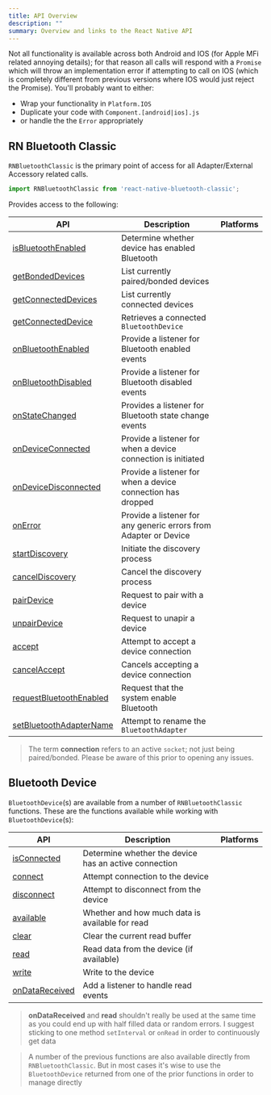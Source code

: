 ```yaml
---
title: API Overview
description: ""
summary: Overview and links to the React Native API
---
```



Not all functionality is available across both Android and IOS (for Apple MFi related annoying details); for that reason all calls will respond with a `Promise` which will throw an implementation error if attempting to call on IOS (which is completely different from previous versions where IOS would just reject the Promise).  You'll probably want to either:

- Wrap your functionality in `Platform.IOS`
- Duplicate your code with `Component.[android|ios].js`
- or handle the the `Error` appropriately

## RN Bluetooth Classic

`RNBluetoothClassic` is the primary point of access for all Adapter/External Accessory related calls.

```javascript
import RNBluetoothClassic from 'react-native-bluetooth-classic';
```

Provides access to the following:

| API | Description | Platforms |
| --- | --- | --- | 
| [isBluetoothEnabled](/react-native/rn-bluetooth-classic/#isbluetoothenabled) | Determine whether device has enabled Bluetooth | <IoLogoAndroid/> <IoLogoApple/> |
| [getBondedDevices](/react-native/rn-bluetooth-classic/#getbondeddevices) | List currently paired/bonded devices | <IoLogoAndroid/> <IoLogoApple/> |
| [getConnectedDevices](/react-native/rn-bluetooth-classic/#getconnecteddevices) | List currently connected devices | <IoLogoAndroid/> <IoLogoApple/> |
| [getConnectedDevice](/react-native/rn-bluetooth-classic/#getconnecteddevice) | Retrieves a connected `BluetoothDevice` | <IoLogoAndroid/> <IoLogoApple/> |
| [onBluetoothEnabled](/react-native/rn-bluetooth-classic/#onbluetoothenabled) | Provide a listener for Bluetooth enabled events | <IoLogoAndroid/> <IoLogoApple/> |
| [onBluetoothDisabled](/react-native/rn-bluetooth-classic/#onbluetoothdisabled) | Provide a listener for Bluetooth disabled events | <IoLogoAndroid/> <IoLogoApple/> |
| [onStateChanged](/react-native/rn-bluetooth-classic/#onstatechanged) | Provides a listener for Bluetooth state change events | <IoLogoAndroid/> <IoLogoApple/> |
| [onDeviceConnected](/react-native/rn-bluetooth-classic/#ondeviceconnected) | Provide a listener for when a device connection is initiated | <IoLogoAndroid/> <IoLogoApple/> |
| [onDeviceDisconnected](/react-native/rn-bluetooth-classic/#ondevicedisconnected) | Provide a listener for when a device connection has dropped | <IoLogoAndroid/> <IoLogoApple/> |
| [onError](/react-native/rn-bluetooth-classic/#onerror) | Provide a listener for any generic errors from Adapter or Device | <IoLogoAndroid/> <IoLogoApple/> |
| [startDiscovery](/react-native/rn-bluetooth-classic/#startdiscovery) | Initiate the discovery process | <IoLogoAndroid/> |
| [cancelDiscovery](/react-native/rn-bluetooth-classic/#canceldiscovery) | Cancel the discovery process | <IoLogoAndroid/> |
| [pairDevice](/react-native/rn-bluetooth-classic/#pairdevice) | Request to pair with a device | <IoLogoAndroid/> |
| [unpairDevice](/react-native/rn-bluetooth-classic/#unpairdevice) | Request to unapir a device | <IoLogoAndroid/> |
| [accept](/react-native/rn-bluetooth-classic/#accept) | Attempt to accept a device connection | <IoLogoAndroid/> |
| [cancelAccept](/react-native/rn-bluetooth-classic/#cancelaccept) | Cancels accepting a device connection | <IoLogoAndroid/> |
| [requestBluetoothEnabled](/react-native/rn-bluetooth-classic/#requestbluetoothenabled) | Request that the system enable Bluetooth | <IoLogoAndroid/> |
| [setBluetoothAdapterName](/react-native/rn-bluetooth-classic/#setbluetoothadaptername) | Attempt to rename the `BluetoothAdapter` | <IoLogoAndroid/> |

> The term **connection** refers to an active `socket`; not just being paired/bonded.  Please be aware of this prior to opening any issues.

## Bluetooth Device

`BluetoothDevice`(s) are available from a number of `RNBluetoothClassic` functions.  These are the functions available while working with `BluetoothDevice`(s):

| API | Description | Platforms |
| --- | --- | --- | 
| [isConnected]() | Determine whether the device has an active connection | <IoLogoAndroid/> <IoLogoApple/> |
| [connect]() | Attempt connection to the device | <IoLogoAndroid/> <IoLogoApple/> |
| [disconnect]() | Attempt to disconnect from the device | <IoLogoAndroid/> <IoLogoApple/> |
| [available]() | Whether and how much data is available for read | <IoLogoAndroid/> <IoLogoApple/> |
| [clear]() | Clear the current read buffer | <IoLogoAndroid/> <IoLogoApple/> |
| [read]() | Read data from the device (if available) | <IoLogoAndroid/> <IoLogoApple/> |
| [write]() | Write to the device | <IoLogoAndroid/> <IoLogoApple/> |
| [onDataReceived]() | Add a listener to handle read events | <IoLogoAndroid/> <IoLogoApple/> |

> **onDataReceived** and **read** shouldn't really be used at the same time as you could end up with half filled data or random errors.  I suggest sticking to one method `setInterval` or `onRead` in order to continuously get data

> A number of the previous functions are also available directly from `RNBluetoothClassic`.  But in most cases it's wise to use the `BluetoothDevice` returned from one of the prior functions in order to manage directly